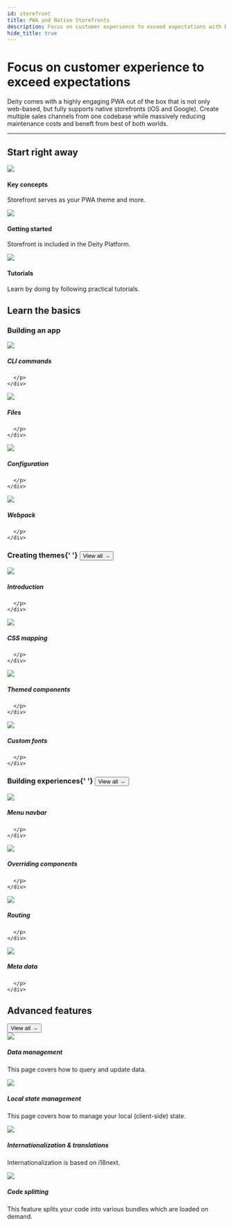 ```yaml
---
id: storefront
title: PWA and Native Storefronts
description: Focus on customer experience to exceed expectations with Deity's PWA and native storefronts.
hide_title: true
---
```



<h1 className="headline mb20">Focus on customer experience to exceed expectations</h1>
<p className="desc">
  Deity comes with a highly engaging PWA out of the box that is not only web-based, but fully supports native
  storefronts (iOS and Google). Create multiple sales channels from one codebase while massively reducing maintenance
  costs and beneft from best of both worlds.
</p>


<SignupContent />

---

## Start right away

<div className="flex mb100 brighten">
  <Card to="/storefront/key-concepts">
    <img src="/img/icons/info.svg" />
    <h4>Key concepts</h4>
    <p>Storefront serves as your PWA theme and more.</p>
  </Card>
  <Card to="/storefront/getting-started/overview">
    <img src="/img/icons/lightning.svg" />
    <h4>Getting started</h4>
    <p>Storefront is included in the Deity Platform.</p>
  </Card>
  <Card to="/platform/support/tutorials">
    <img src="/img/icons/lightbulb.svg" />
    <h4>Tutorials</h4>
    <p>Learn by doing by following practical tutorials.</p>
  </Card>
</div>

## Learn the basics

<h3 className="mt0">Building an app</h3>

<div className="flex brighten">
  <Card variant="horizontal" to="/storefront/getting-started/cli-commands">
    <img src="/img/icons/terminal.svg" />
    <div>
      <h5>CLI commands</h5>
      <p>

      </p>
    </div>

  </Card>
  <Card variant="horizontal" to="/storefront/getting-started/files">
    <img src="/img/icons/filestructure.svg" />
    <div>
      <h5>Files</h5>
      <p>

      </p>
    </div>

  </Card>
</div>
<div className="flex brighten mb60">
  <Card variant="horizontal" to="/storefront/getting-started/configuration">
    <img src="/img/icons/configuration.svg" />
    <div>
      <h5>Configuration</h5>
      <p>

      </p>
    </div>

  </Card>
  <Card variant="horizontal" to="/storefront/getting-started/webpack">
    <img src="/img/icons/cube.svg" />
    <div>
      <h5>Webpack</h5>
      <p>

      </p>
    </div>

  </Card>
</div>

<h3 className="mt0 view-all">
  Creating themes{' '}
  <Button variant="outline" size="medium" href="/docs/storefront/theming">
    View all →
  </Button>
</h3>

<div className="flex brighten">
  <Card variant="horizontal" to="/storefront/theming/overview">
    <img src="/img/icons/shop.svg" />
    <div>
      <h5>Introduction</h5>
      <p>

      </p>
    </div>

  </Card>
  <Card variant="horizontal" to="/storefront/theming/css-mapping">
    <img src="/img/icons/css.svg" />
    <div>
      <h5>CSS mapping</h5>
      <p>

      </p>
    </div>

  </Card>
</div>
<div className="flex brighten mb60">
  <Card variant="horizontal" to="/storefront/theming/components">
    <img src="/img/icons/tabs.svg" />
    <div>
      <h5>Themed components</h5>
      <p>

      </p>
    </div>

  </Card>
  <Card variant="horizontal" to="/storefront/theming/fonts">
    <img src="/img/icons/textt.svg" />
    <div>
      <h5>Custom fonts</h5>
      <p>

      </p>
    </div>

  </Card>
</div>

<h3 className="mt0 view-all">
  Building experiences{' '}
  <Button variant="outline" size="medium" href="/docs/storefront/building-experiences">
    View all →
  </Button>
</h3>

<div className="flex brighten">
  <Card variant="horizontal" to="/storefront/menu-navbar">
    <img src="/img/icons/treestructure.svg" />
    <div>
      <h5>Menu navbar</h5>
      <p>

      </p>
    </div>

  </Card>
  <Card variant="horizontal" to="/storefront/overrides">
    <img src="/img/icons/swap.svg" />
    <div>
      <h5>Overriding components</h5>
      <p>

      </p>
    </div>

  </Card>
</div>
<div className="flex brighten mb100">
  <Card variant="horizontal" to="/storefront/routing">
    <img src="/img/icons/navigation.svg" />
    <div>
      <h5>Routing</h5>
      <p>

      </p>
    </div>

  </Card>
  <Card variant="horizontal" to="/storefront/meta-data">
    <img src="/img/icons/code.svg" />
    <div>
      <h5>Meta data</h5>
      <p>

      </p>
    </div>

  </Card>
</div>

## Advanced features

<div className="negative-view-all">
  <Button variant="outline" size="medium" href="/docs/storefront/advanced">
    View all →
  </Button>
</div>

<div className="flex brighten">
  <Card variant="horizontal" to="/storefront/data">
    <img src="/img/icons/data.svg" />
    <div>
      <h5>Data management</h5>
      <p>This page covers how to query and update data.</p>
    </div>
  </Card>
  <Card variant="horizontal" to="/storefront/state">
    <img src="/img/icons/cylinder.svg" />
    <div>
      <h5>Local state management</h5>
      <p>This page covers how to manage your local (client-side) state.</p>
    </div>
  </Card>
</div>
<div className="flex mb100 brighten">
  <Card variant="horizontal" to="/storefront/translations">
    <img src="/img/icons/translate.svg" />
    <div>
      <h5>Internationalization & translations</h5>
      <p>Internationalization is based on i18next.</p>
    </div>
  </Card>
  <Card variant="horizontal" to="/storefront/code-splitting">
    <img src="/img/icons/filejs.svg" />
    <div>
      <h5>Code splitting</h5>
      <p>This feature splits your code into various bundles which are loaded on demand.</p>
    </div>
  </Card>
</div>
